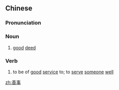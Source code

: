 ==Chinese==
{{zh-forms}}

===Pronunciation===
{{zh-pron
|m=shànshì
|c=sin6 si6
|h=pfs=san-sṳ
|mn=qz:siān-sīr/tw,xm,zz:siān-sū
|cat=n,v
}}

===Noun===
{{zh-noun}}

# [[good]] [[deed]] {{zh-mw|m:件}}

===Verb===
{{zh-verb}}

# {{lb|zh|archaic}} to be of [[good]] [[service]] to; to [[serve]] [[someone]] [[well]]

[[zh:善事]]